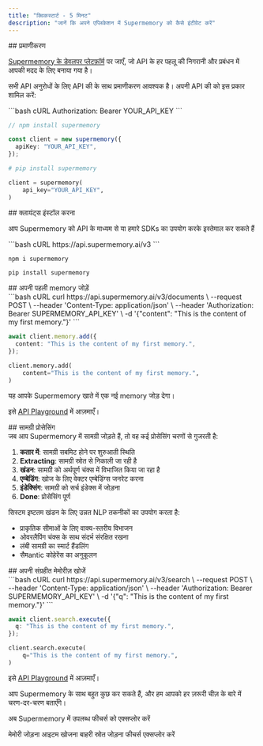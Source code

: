```yaml
---
title: "क्विकस्टार्ट - 5 मिनट"
description: "जानें कि अपने एप्लिकेशन में Supermemory को कैसे इंटीग्रेट करें"
---
```


<div id="authentication">
  ## प्रमाणीकरण
</div>

[Supermemory के डेवलपर प्लेटफ़ॉर्म](https://console.supermemory.ai) पर जाएँ, जो API के हर पहलू की निगरानी और प्रबंधन में आपकी मदद के लिए बनाया गया है।

सभी API अनुरोधों के लिए API की के साथ प्रमाणीकरण आवश्यक है। अपनी API की को इस प्रकार शामिल करें:

<CodeGroup>
  ```bash cURL
  Authorization: Bearer YOUR_API_KEY
  ```

  ```typescript Typescript
  // npm install supermemory

  const client = new supermemory({
    apiKey: "YOUR_API_KEY",
  });
  ```

  ```python Python
  # pip install supermemory

  client = supermemory(
      api_key="YOUR_API_KEY",
  )
  ```
</CodeGroup>

<div id="installing-the-clients">
  ## क्लायंट्स इंस्टॉल करना
</div>

आप Supermemory को API के माध्यम से या हमारे SDKs का उपयोग करके इस्तेमाल कर सकते हैं

<CodeGroup>
  ```bash cURL
  https://api.supermemory.ai/v3
  ```

  ```bash Typescript
  npm i supermemory
  ```

  ```bash Python
  pip install supermemory
  ```
</CodeGroup>

<div id="add-your-first-memory">
  ## अपनी पहली memory जोड़ें
</div>

<CodeGroup>
  ```bash cURL
  curl https://api.supermemory.ai/v3/documents \
    --request POST \
    --header 'Content-Type: application/json' \
    --header 'Authorization: Bearer SUPERMEMORY_API_KEY' \
    -d '{"content": "This is the content of my first memory."}'
  ```

  ```typescript Typescript
  await client.memory.add({
    content: "This is the content of my first memory.",
  });
  ```

  ```python Python
  client.memory.add(
      content="This is the content of my first memory.",
  )
  ```
</CodeGroup>

यह आपके Supermemory खाते में एक नई memory जोड़ देगा।

इसे [API Playground](/hi/api-reference/manage-memories/add-memory) में आज़माएँ।

<div id="content-processing">
  ## सामग्री प्रोसेसिंग
</div>

<Accordion title="Processing steps" icon="sparkles">
  जब आप Supermemory में सामग्री जोड़ते हैं, तो वह कई प्रोसेसिंग चरणों से गुजरती है:

  1. **कतार में**: सामग्री सबमिट होने पर शुरुआती स्थिति
  2. **Extracting**: सामग्री स्रोत से निकाली जा रही है
  3. **खंडन**: सामग्री को अर्थपूर्ण चंक्स में विभाजित किया जा रहा है
  4. **एम्बेडिंग**: खोज के लिए वेक्टर एम्बेडिंग्स जनरेट करना
  5. **इंडेक्सिंग**: सामग्री को सर्च इंडेक्स में जोड़ना
  6. **Done**: प्रोसेसिंग पूर्ण
</Accordion>

<Accordion title="Advanced Chunking" icon="sparkles">
  सिस्टम इष्टतम खंडन के लिए उन्नत NLP तकनीकों का उपयोग करता है:

  * प्राकृतिक सीमाओं के लिए वाक्य-स्तरीय विभाजन
  * ओवरलैपिंग चंक्स के साथ संदर्भ संरक्षित रखना
  * लंबी सामग्री का स्मार्ट हैंडलिंग
  * सैमantic कोहेरेंस का अनुकूलन
</Accordion>

<div id="search-your-memories">
  ## अपनी संग्रहीत मेमोरीज़ खोजें
</div>

<CodeGroup>
  ```bash cURL
  curl https://api.supermemory.ai/v3/search \
    --request POST \
    --header 'Content-Type: application/json' \
    --header 'Authorization: Bearer SUPERMEMORY_API_KEY' \
    -d '{"q": "This is the content of my first memory."}'
  ```

  ```typescript Typescript
  await client.search.execute({
    q: "This is the content of my first memory.",
  });
  ```

  ```python Python
  client.search.execute(
      q="This is the content of my first memory.",
  )
  ```
</CodeGroup>

इसे [API Playground](/hi/api-reference/search-memories/search-memories) में आज़माएँ।

आप Supermemory के साथ बहुत कुछ कर सकते हैं, और हम आपको हर ज़रूरी चीज़ के बारे में चरण-दर-चरण बताएँगे।

अब Supermemory में उपलब्ध फीचर्स को एक्सप्लोर करें

<CardGroup cols={2}>
  <Card title="मेमोरी जोड़ना" icon="plus" href="/hi/memory-api/creation">
    मेमोरी जोड़ना
  </Card>

  <Card title="सर्चिंग और फ़िल्टरिंग" icon="search" href="/hi/memory-api/searching">
    आइटम खोजना
  </Card>

  <Card title="कनेक्टर्स और सिंकिंग" icon="plug" href="/hi/memory-api/connectors">
    बाहरी स्रोत जोड़ना
  </Card>

  <Card title="फीचर्स" icon="sparkles" href="/hi/memory-api/features">
    फीचर्स एक्सप्लोर करें
  </Card>
</CardGroup>